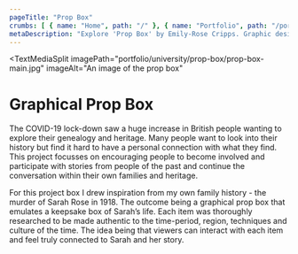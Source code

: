 ```yaml
---
pageTitle: "Prop Box"
crumbs: [ { name: "Home", path: "/" }, { name: "Portfolio", path: "/portfolio" }, { name: "Uni Projects", path: "/portfolio/university" }, { name: "Prop Box", path: "/portfolio/university/prop-box" } ]
metaDescription: "Explore 'Prop Box' by Emily-Rose Cripps. Graphic designer based in Oxford, UK. Book-making, exhibition design and more."
---
```


<TextMediaSplit
    imagePath="portfolio/university/prop-box/prop-box-main.jpg"
    imageAlt="An image of the prop box"
>

# Graphical Prop Box

The COVID-19 lock-down saw a huge increase in British people wanting to explore their genealogy and heritage. Many people want to look into their history but find it hard to have a personal connection with what they find. This project focusses on encouraging people to become involved and participate with stories from people of the past and continue the conversation within their own families and heritage.

For this project box I drew inspiration from my own family history - the murder of Sarah Rose in 1918. The outcome being a graphical prop box that emulates a keepsake box of Sarah’s life. Each item was thoroughly researched to be made authentic to the time-period, region, techniques and culture of the time.  The idea being that viewers can interact with each item and feel truly connected to Sarah and her story.

</TextMediaSplit>

<ImageBar imagesDirectory="portfolio/university/prop-box/lightbox" />